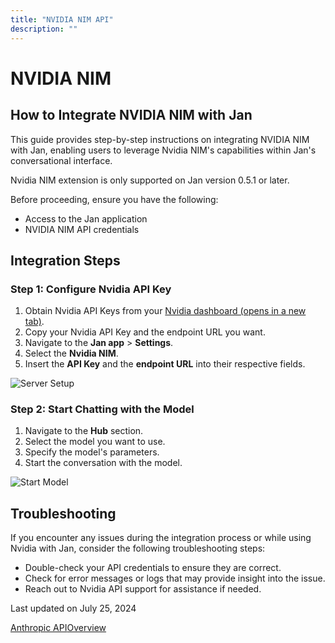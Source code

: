 ```yaml
---
title: "NVIDIA NIM API"
description: ""
---
```


# NVIDIA NIM

## How to Integrate NVIDIA NIM with Jan[](#how-to-integrate-nvidia-nim-with-jan)

This guide provides step-by-step instructions on integrating NVIDIA NIM with Jan, enabling users to leverage Nvidia NIM's capabilities within Jan's conversational interface.

Nvidia NIM extension is only supported on Jan version 0.5.1 or later.

Before proceeding, ensure you have the following:

*   Access to the Jan application
*   NVIDIA NIM API credentials

## Integration Steps[](#integration-steps)

### Step 1: Configure Nvidia API Key[](#step-1-configure-nvidia-api-key)

1.  Obtain Nvidia API Keys from your [Nvidia dashboard (opens in a new tab)](https://org.ngc.nvidia.com/setup/personal-keys).
2.  Copy your Nvidia API Key and the endpoint URL you want.
3.  Navigate to the **Jan app** > **Settings**.
4.  Select the **Nvidia NIM**.
5.  Insert the **API Key** and the **endpoint URL** into their respective fields.

  

![Server Setup](https://jan.ai/_next/static/media/nvidia-1.df2a8a82.gif)

### Step 2: Start Chatting with the Model[](#step-2-start-chatting-with-the-model)

1.  Navigate to the **Hub** section.
2.  Select the model you want to use.
3.  Specify the model's parameters.
4.  Start the conversation with the model.

  

![Start Model](https://jan.ai/_next/static/media/nvidia-1.df2a8a82.gif)

## Troubleshooting[](#troubleshooting)

If you encounter any issues during the integration process or while using Nvidia with Jan, consider the following troubleshooting steps:

*   Double-check your API credentials to ensure they are correct.
*   Check for error messages or logs that may provide insight into the issue.
*   Reach out to Nvidia API support for assistance if needed.

Last updated on July 25, 2024

[Anthropic API](/docs/remote-models/anthropic "Anthropic API")[Overview](/docs/extensions "Overview")